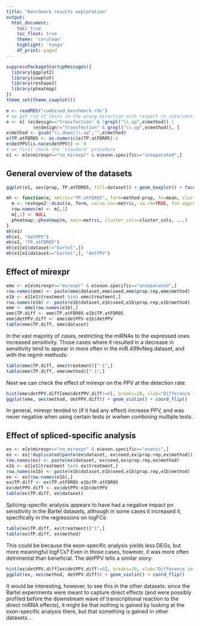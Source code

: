 ```yaml
---
title: "Benchmark results exploration"
output:
  html_document:
    toc: true
    toc_float: true
    theme: 'cerulean'
    highlight: 'tango'
    df_print: paged
---
```

  
<style>
  .main-container {
    max-width: 1500px !important;
  }
</style>
  
```r
suppressPackageStartupMessages({
  library(ggplot2)
  library(cowplot)
  library(reshape2)
  library(pheatmap)
})
theme_set(theme_cowplot())
```

```r
e <- readRDS("combined.benchmark.rds")
# we get rid of tests in the wrong direction with respect to intervention:
e <- e[ (e$design=="transfection" & !grepl("\\.up",e$method)) | 
          (e$design!="transfection" & grepl("\\.up",e$method)), ]
e$method <- gsub("\\.down|\\.up","",e$method)
e$TP.atFDR05 <- as.numeric(e$TP.atFDR05)-1
e$detPPV[is.na(e$detPPV)] <- 0
# we first check the 'standard' procedure
e1 <- e[e$mirexpr=="no_mirexpr" & e$exon.specific=="unseparated",]
```

## General overview of the datasets

```r
ggplot(e1, aes(prop, TP.atFDR05, fill=dataset)) + geom_boxplot() + facet_wrap(~dataset+seed)
```

```r
mh <- function(e, metric="TP.atFDR05", form=method~prop, fn=mean, cluster_cols=FALSE, ...){
  m <- reshape2::dcast(e, form, value.var=metric, na.rm=TRUE, fun.aggregate=fn)
  row.names(m) <- m[,1]
  m[,1] <- NULL
  pheatmap::pheatmap(m, main=metric, cluster_cols=cluster_cols, ...)
}
mh(e1)
mh(e1, "detPPV")
mh(e1, "FP.atFDR05")
mh(e1[e1$dataset!="bartel",])
mh(e1[e1$dataset=="bartel",], "detPPV")
```


## Effect of mirexpr

```r
eme <- e[e$mirexpr=="mirexpr" & e$exon.specific=="unseparated",]
row.names(eme) <- paste(eme$dataset,eme$seed,eme$prop.rep,eme$method)
e1b <- e1[e1$treatment %in% eme$treatment,]
row.names(e1b) <- paste(e1b$dataset,e1b$seed,e1b$prop.rep,e1b$method)
eme <- eme[row.names(e1b),]
eme$TP.diff <- eme$TP.atFDR05-e1b$TP.atFDR05
eme$detPPV.diff <- eme$detPPV-e1b$detPPV
table(eme$TP.diff, eme$dataset)
```

In the vast majority of cases, restricting the miRNAs to the expressed ones increased sensitivity. Those cases where it resulted in a decrease in sensitivity tend to appear in more often in the miR.499vNeg dataset, and with the regmir methods:

```r
table(eme$TP.diff, eme$treatment)["-1",]
table(eme$TP.diff, eme$method)["-1",]
```

Next we can check the effect of mirexpr on the PPV at the detection rate:

```r
hist(eme$detPPV.diff[eme$detPPV.diff!=0], breaks=20, xlab="Difference in PPV (where non-null)", main="Effect of mirexpr on detPPV")
ggplot(eme, aes(method, detPPV.diff)) + geom_violin() + coord_flip()
```

In general, mirexpr tended to (if it had any effect) increase PPV, and was never negative when using certain tests or wwhen combining multiple tests.


## Effect of spliced-specific analysis

```r
ex <- e[e$mirexpr=="no_mirexpr" & e$exon.specific=="exonic",]
ex <- ex[!duplicated(paste(ex$dataset, ex$seed,ex$prop.rep,ex$method)),] # some results (e.g. cherone 138DKO) appear in double
row.names(ex) <- paste(ex$dataset, ex$seed,ex$prop.rep,ex$method)
e1b <- e1[e1$treatment %in% ex$treatment,]
row.names(e1b) <- paste(e1b$dataset,e1b$seed,e1b$prop.rep,e1b$method)
ex <- ex[row.names(e1b),]
ex$TP.diff <- ex$TP.atFDR05-e1b$TP.atFDR05
ex$detPPV.diff <- ex$detPPV-e1b$detPPV
table(ex$TP.diff, ex$dataset)
```

Splicing-specific analysis appears to have had a negative impact pn sensitivity in the Bartel datasets, although in some cases it increased it, specifically in the regressions on logFCs:

```r
table(ex$TP.diff, ex$treatment)["1",]
table(ex$TP.diff, ex$method)
```

This could be because the exon-specific analysis yields less DEGs, but more meaningful logFCs? Even in those cases, however, it was more often detrimental than beneficial. The detPPV tells a similar story:

```r
hist(ex$detPPV.diff[ex$detPPV.diff!=0], breaks=20, xlab="Difference in PPV (where non-null)", main="Effect of mirexpr on detPPV")
ggplot(ex, aes(method, detPPV.diff)) + geom_violin() + coord_flip()
```

It would be interesting, however, to see this in the other datasets: since the Bartel experiments were meant to capture direct effects (and were possibly profiled before the downstream wave of transcriptional reaction to the direct miRNA effects), it might be that nothing is gained by looking at the exon-specific analysis there, but that something is gained in other datasets...